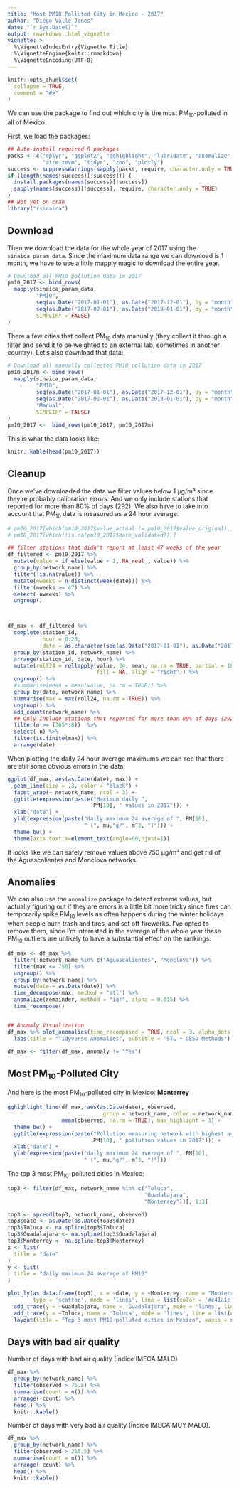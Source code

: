 ```yaml
---
title: "Most PM10 Polluted City in Mexico - 2017"
author: "Diego Valle-Jones"
date: "`r Sys.Date()`"
output: rmarkdown::html_vignette
vignette: >
  %\VignetteIndexEntry{Vignette Title}
  %\VignetteEngine{knitr::rmarkdown}
  %\VignetteEncoding{UTF-8}
---
```


```r
knitr::opts_chunk$set(
  collapse = TRUE,
  comment = "#>"
)
```

We can use the package to find out which city is the most PM<sub>10</sub>-polluted in all of Mexico.

First, we load the packages:

```r
## Auto-install required R packages
packs <- c("dplyr", "ggplot2", "gghighlight", "lubridate", "anomalize", 
           "aire.zmvm", "tidyr", "zoo", "plotly")
success <- suppressWarnings(sapply(packs, require, character.only = TRUE))
if (length(names(success)[!success])) {
  install.packages(names(success)[!success])
  sapply(names(success)[!success], require, character.only = TRUE)
}
## Not yet on cran
library("rsinaica")
```

## Download

Then we download the data for the whole year of 2017 using the `sinaica_param_data`. Since the maximum data range we can download is 1 month, we have to use a little mapply magic to download the entire year.

```r
# Download all PM10 pollution data in 2017
pm10_2017 <- bind_rows(
  mapply(sinaica_param_data,
         "PM10",
         seq(as.Date("2017-01-01"), as.Date("2017-12-01"), by = "month"),
         seq(as.Date("2017-02-01"), as.Date("2018-01-01"), by = "month") - 1,
         SIMPLIFY = FALSE)
)
```

There a few cities that collect PM<sub>10</sub> data manually (they collect it through a filter and send it to be weighted to an external lab, sometimes in another country). Let's also download that data:

```r
# Download all manually collected PM10 pollution data in 2017
pm10_2017m <- bind_rows(
  mapply(sinaica_param_data,
         "PM10",
         seq(as.Date("2017-01-01"), as.Date("2017-12-01"), by = "month"),
         seq(as.Date("2017-02-01"), as.Date("2018-01-01"), by = "month") - 1,
         "Manual",
         SIMPLIFY = FALSE)
)
pm10_2017 <-  bind_rows(pm10_2017, pm10_2017m)       
```

This is what the data looks like:

```r
knitr::kable(head(pm10_2017))
```

## Cleanup

Once we've downloaded the data we filter values below 1 µg/m³ since they're probably calibration errors. And we only include stations that reported for more than 80% of days (292). We also have to take into account that PM<sub>10</sub> data is measured as a 24 hour average.

```r
# pm10_2017[which(pm10_2017$value_actual != pm10_2017$value_original),]
# pm10_2017[which(!is.na(pm10_2017$date_validated)),]

## filter stations that didn't report at least 47 weeks of the year
df_filtered <- pm10_2017 %>%
  mutate(value = if_else(value < 1, NA_real_, value)) %>%
  group_by(network_name) %>%
  filter(!is.na(value)) %>%
  mutate(nweeks = n_distinct(week(date))) %>%
  filter(nweeks >= 47) %>%
  select(-nweeks) %>%
  ungroup()



df_max <- df_filtered %>%
  complete(station_id,
           hour = 0:23,
           date = as.character(seq(as.Date("2017-01-01"), as.Date("2017-12-31"), by = "day"))) %>%
  group_by(station_id, network_name) %>%
  arrange(station_id, date, hour) %>%
  mutate(roll24 = rollapply(value, 24, mean, na.rm = TRUE, partial = 18, 
                            fill = NA, align = "right")) %>%
  ungroup() %>%
  #summarise(mean = mean(value, na.rm = TRUE)) %>%
  group_by(date, network_name) %>%
  summarise(max = max(roll24, na.rm = TRUE)) %>%
  ungroup() %>%
  add_count(network_name) %>%
  ## Only include stations that reported for more than 80% of days (292)
  filter(n >= (365*.8))  %>%
  select(-n) %>%
  filter(is.finite(max)) %>%
  arrange(date)
```

When plotting the daily 24 hour average maximums we can see that there are still some obvious errors in the data.

```r
ggplot(df_max, aes(as.Date(date), max)) +
  geom_line(size = .3, color = "black") +
  facet_wrap(~ network_name, ncol = 3) +
  ggtitle(expression(paste("Maximum daily ", 
                           PM[10], " values in 2017"))) +
  xlab("date") +
  ylab(expression(paste("daily maximum 24 average of ", PM[10], 
                        " (", mu,"g/", m^3, ")"))) +
  theme_bw() +
  theme(axis.text.x=element_text(angle=60,hjust=1))
```

It looks like we can safely remove values above 750 µg/m³ and get rid of the Aguascalientes and Monclova networks. 

## Anomalies

We can also use the `anomalize` package to detect extreme values, but actually figuring out if they are errors is a little bit more tricky since fires can temporarily spike PM<sub>10</sub> levels as often happens during the winter holidays when people burn trash and tires, and set off fireworks. I've opted to remove them, since I'm interested in the average of the whole year these PM<sub>10</sub> outliers are unlikely to have a substantial effect on the rankings.

```r
df_max <- df_max %>%
  filter(!network_name %in% c("Aguascalientes", "Monclova")) %>%
  filter(max <= 750) %>%
  ungroup() %>%
  group_by(network_name) %>%
  mutate(date = as.Date(date)) %>%
  time_decompose(max, method = "stl") %>%
  anomalize(remainder, method = "iqr", alpha = 0.015) %>%
  time_recompose()


## Anomaly Visualization
df_max %>% plot_anomalies(time_recomposed = TRUE, ncol = 3, alpha_dots = 0.25) +
  labs(title = "Tidyverse Anomalies", subtitle = "STL + GESD Methods") 

df_max <- filter(df_max, anomaly != "Yes")
```


## Most PM<sub>10</sub>-Polluted City

And here is the most PM<sub>10</sub>-polluted city in Mexico: <b>Monterrey</b>

```r
gghighlight_line(df_max, aes(as.Date(date), observed, 
                              group = network_name, color = network_name),
                 mean(observed, na.rm = TRUE), max_highlight = 1) +
  theme_bw() +
  ggtitle(expression(paste("Pollution measuring network with highest average maximum ", 
                           PM[10], " pollution values in 2017"))) +
  xlab("date") +
  ylab(expression(paste("daily maximum 24 average of ", PM[10], 
                        " (", mu,"g/", m^3, ")")))
```

The top 3 most PM<sub>10</sub>-polluted cities in Mexico:

```r
top3 <- filter(df_max, network_name %in% c("Toluca",
                                           "Guadalajara",
                                           "Monterrey"))[, 1:3]

top3 <- spread(top3, network_name, observed)
top3$date <- as.Date(as.Date(top3$date))
top3$Toluca <- na.spline(top3$Toluca)
top3$Guadalajara <- na.spline(top3$Guadalajara)
top3$Monterrey <- na.spline(top3$Monterrey)
x <- list(
  title = "date"
)
y <- list(
  title = "daily maximum 24 average of PM10"
)

plot_ly(as.data.frame(top3), x = ~date, y = ~Monterrey, name = "Monterrey" ,
        type = 'scatter', mode = 'lines', line = list(color = '#e41a1c'), width = .5) %>%
  add_trace(y = ~Guadalajara, name = 'Guadalajara', mode = 'lines', line = list(color = '#377eb8'), width = .5) %>%
  add_trace(y = ~Toluca, name = 'Toluca', mode = 'lines', line = list(color = '#4daf4a'), width = .5) %>%
  layout(title = "Top 3 most PM10-polluted cities in Mexico", xaxis = x, yaxis = y)
```

## Days with bad air quality

Number of days with bad air quality (Índice IMECA MALO)

```r
df_max %>%
  group_by(network_name) %>%
  filter(observed > 75.5) %>%
  summarise(count = n()) %>%
  arrange(-count) %>%
  head() %>%
  knitr::kable()
```

Number of days with very bad air quality (Índice IMECA MUY MALO). 

```r
df_max %>%
  group_by(network_name) %>%
  filter(observed > 215.5) %>%
  summarise(count = n()) %>%
  arrange(-count) %>%
  head() %>%
  knitr::kable()

```
